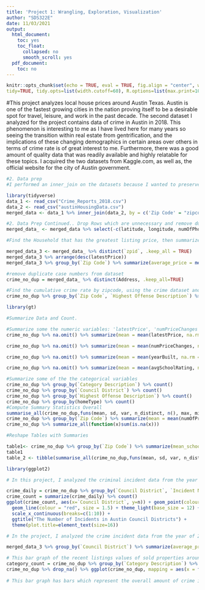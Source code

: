 ```yaml
---
title: 'Project 1: Wrangling, Exploration, Visualization'
author: "SDS322E"
date: 11/03/2021
output:
  html_document:
    toc: yes
    toc_float:
      collapsed: no
      smooth_scroll: yes
  pdf_document:
    toc: no
---
```


```r
knitr::opts_chunk$set(echo = TRUE, eval = TRUE, fig.align = "center", warning = F, message = F,
tidy=TRUE, tidy.opts=list(width.cutoff=60), R.options=list(max.print=100))
```

#This project analyzes local house prices around Austin Texas. Austin is one of the fastest growing cities in the nation proving itself to be a desirable spot for travel, leisure, and work in the past decade. The second dataset I analyzed for the project contains data of crime in Austin in 2018. This phenomenon is interesting to me as I have lived here for many years so seeing the transition within real estate from gentrification, and the implications of these changing demographics in certain areas over others in terms of crime rate is of great interest to me. Furthermore, there was a good amount of quality data that was readily available and highly relatable for these topics. I acquired the two datasets from Kaggle.com,  as well as, the official website for the city of Austin government.


```R
 
#2. Data prep
#I performed an inner_join on the datasets because I wanted to preserve the data that was in the second data set, without dropping what was not in the first data set. I joined based on the zipcode for each area and eventually I figured it help me to visualize the distribution of prices in the area. After joining, the joined data set had 64 variables, and 43,141,748 objects whereas before there were 102446 objects and 27 variables in the crime dataset and 47 variables and 15,318 in the "Austin Housing dataset".

library(tidyverse)
data_1 <- read_csv("Crime_Reports_2018.csv")
data_2 <- read_csv("austinHousingData.csv")
merged_data <- data_1 %>% inner_join(data_2, by = c('Zip Code' = "zipcode"))

```

```R
#2. Data Prep Continued.. Drop Rows which are unnecessary and remove duplicates
merged_data_ <- merged_data %>% select(-c(latitude, longitude, numOfPhotos, homeImage, avgSchoolDistance, avgSchoolSize, latestPriceSource, hasSpa, numOfAccessibilityFeatures, numOfParkingFeatures))
```

```R
#Find the Household that has the greatest listing price, then summarize by the zipcode and find the average price of the houses in this area. To find the most expensive area in Austin I grouped by zipcode and then summarized the columns in terms of average house prices in descending order. The result is west lake hills or the '78746' zipcode. Create a variable that stores the cumulative sum of houses for each zipcode.

merged_data_3 <- merged_data_ %>% distinct(`zpid`, .keep_all = TRUE)
merged_data_3 %>% arrange(desc(latestPrice))
merged_data_3 %>% group_by(`Zip Code`) %>% summarize(average_price = mean(latestPrice)) %>% arrange(desc(average_price))

```

```R

#remove duplicate case numbers from dataset
crime_no_dup = merged_data_ %>% distinct(Address, .keep_all=TRUE)

#Find the cumulative crime rate by zipcode, using the crime dataset and sort by highest, which gives the zipcode of 78745, an area in South Austin. This state the cumulative crime amount was 2640. Then to find the most common type of offense use the count feature, which reveals burglary of vehicle is most common with 317 reported crimes in 2018.
crime_no_dup %>% group_by(`Zip Code`, `Highest Offense Description`) %>% summarize(count=n()) %>% filter(`Zip Code` == 78745) %>%  mutate("cm_crime"= max(cumsum(count))) %>% arrange(desc(count))

```



```R
library(gt)

#Summarize Data and Count. 

#Summarize some the numeric variables: 'latestPrice', 'numPriceChanges', 'yearBuilt', 'latestSaleYear', 'avgSchoolRating')
crime_no_dup %>% na.omit() %>% summarize(mean = mean(latestPrice, na.rm = TRUE), sd = sd(latestPrice, na.rm = TRUE), quantile = quantile(latestPrice, probs = c(.25, .75), na.rm = TRUE), n_rows = n(), var = var(latestPrice,  na.rm = TRUE), n_distinct = n_distinct(latestPrice), min = min(latestPrice,  na.rm = TRUE), max = max(latestPrice,  na.rm = TRUE))

crime_no_dup %>% na.omit() %>% summarize(mean = mean(numPriceChanges, na.rm = TRUE), sd = sd(numPriceChanges, na.rm = TRUE), quantile = quantile(numPriceChanges, probs = c(.25, .75), na.rm = TRUE), n_rows = n(), var = var(numPriceChanges,  na.rm = TRUE), n_distinct = n_distinct(numPriceChanges), min = min(numPriceChanges,  na.rm = TRUE), max = max(numPriceChanges,  na.rm = TRUE)) 

crime_no_dup %>% na.omit() %>% summarize(mean = mean(yearBuilt, na.rm = TRUE), sd = sd(yearBuilt, na.rm = TRUE), quantile = quantile(yearBuilt, probs = c(.25, .75), na.rm = TRUE), n_rows = n(), var = var(yearBuilt,  na.rm = TRUE), n_distinct = n_distinct(yearBuilt), min = min(yearBuilt,  na.rm = TRUE), max = max(yearBuilt,  na.rm = TRUE)) 

crime_no_dup %>% na.omit() %>% summarize(mean = mean(avgSchoolRating, na.rm = TRUE), sd = sd(avgSchoolRating, na.rm = TRUE), quantile = quantile(avgSchoolRating, probs = c(.25, .75), na.rm = TRUE), n_rows = n(), var = var(avgSchoolRating,  na.rm = TRUE), n_distinct = n_distinct(avgSchoolRating), min = min(avgSchoolRating,  na.rm = TRUE), max = max(avgSchoolRating,  na.rm = TRUE)) 

#Summarize some of the the categorical variables
crime_no_dup %>% group_by(`Category Description`) %>% count()
crime_no_dup %>% group_by(`Council District`) %>% count()
crime_no_dup %>% group_by(`Highest Offense Description`) %>% count()
crime_no_dup %>% group_by(homeType) %>% count()
#Compute Summary Statistics Overall
summarise_all(crime_no_dup,funs(mean, sd, var, n_distinct, n(), max, min))
crime_no_dup %>% group_by(`Zip Code`) %>% summarize(mean = mean(numOfPrimarySchools)) %>% pivot_wider(names_from = `Zip Code`, values_from = mean)
crime_no_dup %>% summarize_all(function(x)sum(is.na(x)))

#Reshape Tables with Summaries

table1<- crime_no_dup %>% group_by(`Zip Code`) %>% summarize(mean_schools = mean(numOfPrimarySchools+numOfElementarySchools+numOfHighSchools+numOfMiddleSchools)) %>% gt()
table1
table_2 <- tibble(summarise_all(crime_no_dup,funs(mean, sd, var, n_distinct, n(), max, min)))


```

```R
library(ggplot2)

# In this project, I analyzed the criminal incident data from the year of 2018 for the city of Austin. The first visualization is a graphical representation of the relationship between the variables for the incident reports and Austin City Council Districts. It can be find the place with the greatest amount of incident reports, is District 1, or far East Austin, and the place with the least is District 6, or far Northwest Austin. Overall the trend of the graph seems to prove that whether North or South, the most dangerous neighborhoods in Austin are within East Austin, and i-35 is somewhat of the dividing line.

crime_daily = crime_no_dup %>% group_by(`Council District`, `Incident Number`)
crime_count = summarize(crime_daily) %>% count()
ggplot(crime_count, aes(x=`Council District`, y=n)) + geom_point(colour = "red") + 
  geom_line(colour = "red", size = 1.5) + theme_light(base_size = 12) + xlab("Coucil District") + ylab("Count of indicents") +   
  scale_x_continuous(breaks=c(1:10)) +
  ggtitle("The Number of Incidents in Austin Council Districts") + 
  theme(plot.title=element_text(size=16))

# In the project, I analyzed the crime incident data from the year of 2018 for the city of Austin. The first visualization is a graphical representation of the relationship between the variables for the incident reports and Austin City Council Districts. It can be find the place with the greatest amount of incident reports, is District 1, or far East Austin, and the place with the least is District 6, or far Northwest Austin. Overall the trend of the graph seems to prove that whether North or South, the most dangerous neighborhoods in Austin are within East Austin, and i-35 is somewhat of the dividing line.

merged_data_3 %>% group_by(`Council District`) %>% summarize(average_price = mean(latestPrice)) %>% na.omit() %>% ggplot(merged_data_3, mapping = aes(x = `Council District`, y = average_price)) +  geom_bar(stat= "identity") + scale_x_continuous(breaks = c(1, 2, 3, 4, 5, 6, 7, 8, 9, 10)) 

# This bar graph of the recent listings values of sold properties around Austin sorted by the Austin City Council Districts shows that the areas with generally higher home values have been safer if we look back to the graph that analyzed the crime incident data and compare districts. This could potentially show that higher crime rates can decrease the proprety values in an area. Another observation which can be made within the City Council District 9, where UT Austin is located, there are the highest average listing sale prices in Austin.
category_count = crime_no_dup %>% group_by(`Category Description`) %>% count()
crime_no_dup %>% drop_na() %>% ggplot(crime_no_dup, mapping = aes(x = frequency(category_count), y =`Category Description`)) + geom_col() + xlab("Frequency") +  ggtitle("Freqeuncies of Different types of Crime in Austin 2018") + theme(plot.title=element_text(size=16))
 
# This bar graph has bars which represent the overall amount of crime in Austin in the year 2018 in different categories, using the crime dataset and removing the many NAs. From the available data that had been categorized it seems theft was the most common crime by far. Following general theft, are the categories for crime of burglary and auto-theft.  
```

